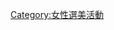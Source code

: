 {{Catnav|頁面分類|人类社会|競賽|選美活動}}
{{Catnav|頁面分類|人类社会|生活|娱乐|選美活動}}
{{Catnav|頁面分類|人类社会|文化|娱乐|選美活動}}
{{Commonscat|Miss International}}

[[Category:女性選美活動|Category:女性選美活動]]